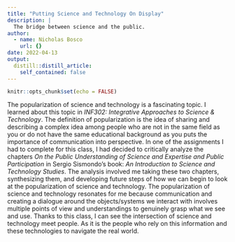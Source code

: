 ```yaml
---
title: "Putting Science and Technology On Display"
description: |
  The bridge between science and the public.
author:
  - name: Nicholas Bosco
    url: {}
date: 2022-04-13
output:
  distill::distill_article:
    self_contained: false
---
```



```r
knitr::opts_chunk$set(echo = FALSE)
```

The popularization of science and technology is a fascinating topic. I learned about this topic in *INF302: Integrative Approaches to Science & Technology*. The definition of popularization is the idea of sharing and describing a complex idea among people who are not in the same field as you or do not have the same educational background as you puts the importance of communication into perspective. In one of the assignments I had to complete for this class, I had decided to critically analyze the chapters *On the Public Understanding of Science and Expertise and Public Participation* in Sergio Sismondo's book: *An Introduction to Science and Technology Studies*. The analysis involved me taking these two chapters, synthesizing them, and developing future steps of how we can begin to look at the popularization of science and technology. The popularization of science and technology resonates for me because communication and creating a dialogue around the objects/systems we interact with involves multiple points of view and understandings to genuinely grasp what we see and use. Thanks to this class, I can see the intersection of science and technology meet people. As it is the people who rely on this information and these technologies to navigate the real world.


